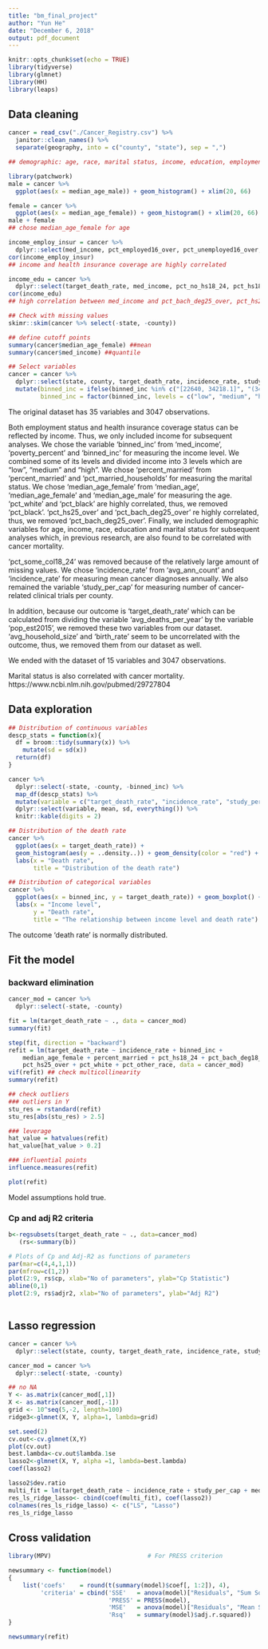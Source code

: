 ```yaml
---
title: "bm_final_project"
author: "Yun He"
date: "December 6, 2018"
output: pdf_document
---
```


```r
knitr::opts_chunk$set(echo = TRUE)
library(tidyverse)
library(glmnet)
library(HH)
library(leaps)
```

## Data cleaning 

```r
cancer = read_csv("./Cancer_Registry.csv") %>% 
  janitor::clean_names() %>% 
  separate(geography, into = c("county", "state"), sep = ",")

## demographic: age, race, marital status, income, education, employment and health insurance coverage

library(patchwork)
male = cancer %>% 
  ggplot(aes(x = median_age_male)) + geom_histogram() + xlim(20, 66)

female = cancer %>% 
  ggplot(aes(x = median_age_female)) + geom_histogram() + xlim(20, 66)
male + female
## chose median_age_female for age

income_employ_insur = cancer %>% 
  dplyr::select(med_income, pct_employed16_over, pct_unemployed16_over, pct_private_coverage, pct_private_coverage_alone, pct_emp_priv_coverage, pct_public_coverage, pct_public_coverage_alone)
cor(income_employ_insur)
## income and health insurance coverage are highly correlated

income_edu = cancer %>% 
  dplyr::select(target_death_rate, med_income, pct_no_hs18_24, pct_hs18_24, pct_bach_deg18_24, pct_hs25_over, pct_bach_deg25_over)
cor(income_edu) 
## high correlation between med_income and pct_bach_deg25_over, pct_hs25_over and pct_bach_deg25_over, so choose pct_hs25_over

## Check with missing values
skimr::skim(cancer %>% select(-state, -county))

## define cutoff points
summary(cancer$median_age_female) ##mean
summary(cancer$med_income) ##quantile

## Select variables
cancer = cancer %>% 
  dplyr::select(state, county, target_death_rate, incidence_rate, study_per_cap, binned_inc, median_age_female, percent_married, pct_no_hs18_24, pct_hs18_24, pct_bach_deg18_24, pct_hs25_over, pct_white, pct_asian, pct_other_race) %>% 
  mutate(binned_inc = ifelse(binned_inc %in% c("[22640, 34218.1]", "(34218.1, 37413.8]", "(37413.8, 40362.7]"), "low", ifelse(binned_inc %in% c("(54545.6, 61494.5]", "(61494.5, 125635]"), "high", "medium")),
         binned_inc = factor(binned_inc, levels = c("low", "medium", "high")))
```

The original dataset has 35 variables and 3047 observations. 

Both employment status and health insurance coverage status can be reflected by income. Thus, we only included income for subsequent analyses. We chose the variable 'binned_inc' from 'med_income', 'poverty_percent' and 'binned_inc' for measuring the income level. We combined some of its levels and divided income into 3 levels which are "low", "medium" and "high". We chose 'percent_married' from 'percent_married' and 'pct_married_households' for measuring the marital status. We chose 'median_age_female' from 'median_age', 'median_age_female' and 'median_age_male' for measuring the age. 'pct_white' and 'pct_black' are highly correlated, thus, we removed 'pct_black'. 'pct_hs25_over' and 'pct_bach_deg25_over' re highly correlated, thus, we removed 'pct_bach_deg25_over'. Finally, we included demographic variables for age, income, race, education and marital status for subsequent analyses which, in previous research, are also found to be correlated with cancer mortality.

'pct_some_col18_24' was removed because of the relatively large amount of missing values. 
We chose 'incidence_rate' from 'avg_ann_count' and 'incidence_rate' for measuring mean cancer diagnoses annually. We also remained the variable 'study_per_cap' for measuring number of cancer-related clinical trials per county. 

In addition, because our outcome is 'target_death_rate' which can be calculated from dividing the variable 'avg_deaths_per_year' by the variable 'pop_est2015', we removed these two variables from our dataset. 'avg_household_size' and 'birth_rate' seem to be uncorrelated with the outcome, thus, we removed them from our dataset as well. 

We ended with the dataset of 15 variables and 3047 observations. 

Marital status is also correlated with cancer mortality. 
https://www.ncbi.nlm.nih.gov/pubmed/29727804

## Data exploration

```r
## Distribution of continuous variables
descp_stats = function(x){
  df = broom::tidy(summary(x)) %>% 
    mutate(sd = sd(x))
  return(df)
}

cancer %>% 
  dplyr::select(-state, -county, -binned_inc) %>% 
  map_df(descp_stats) %>%
  mutate(variable = c("target_death_rate", "incidence_rate", "study_per_cap", "median_age_female", "percent_married", "pct_no_hs18_24", "pct_hs18_24", "pct_bach_deg18_24", "pct_hs25_over", "pct_white", "pct_asian", "pct_other_race")) %>% 
  dplyr::select(variable, mean, sd, everything()) %>%
  knitr::kable(digits = 2)

## Distribution of the death rate
cancer %>%
  ggplot(aes(x = target_death_rate)) + 
  geom_histogram(aes(y = ..density..)) + geom_density(color = "red") +
  labs(x = "Death rate",
       title = "Distribution of the death rate")

## Distribution of categorical variables
cancer %>% 
  ggplot(aes(x = binned_inc, y = target_death_rate)) + geom_boxplot() +
  labs(x = "Income level", 
       y = "Death rate",
       title = "The relationship between income level and death rate")
```

The outcome 'death rate' is normally distributed.

## Fit the model

### backward elimination

```r
cancer_mod = cancer %>% 
  dplyr::select(-state, -county)

fit = lm(target_death_rate ~ ., data = cancer_mod)
summary(fit)

step(fit, direction = "backward")
refit = lm(target_death_rate ~ incidence_rate + binned_inc + 
    median_age_female + percent_married + pct_hs18_24 + pct_bach_deg18_24 + 
    pct_hs25_over + pct_white + pct_other_race, data = cancer_mod)
vif(refit) ## check multicollinearity
summary(refit)

## check outliers
### outliers in Y
stu_res = rstandard(refit)
stu_res[abs(stu_res) > 2.5]

### leverage
hat_value = hatvalues(refit)
hat_value[hat_value > 0.2]

### influential points
influence.measures(refit)

plot(refit)

```

Model assumptions hold true.

### Cp and adj R2 criteria

```r
b<-regsubsets(target_death_rate ~ ., data=cancer_mod)
   (rs<-summary(b))

# Plots of Cp and Adj-R2 as functions of parameters
par(mar=c(4,4,1,1))
par(mfrow=c(1,2))
plot(2:9, rs$cp, xlab="No of parameters", ylab="Cp Statistic")
abline(0,1)
plot(2:9, rs$adjr2, xlab="No of parameters", ylab="Adj R2")



```




## Lasso regression

```r
cancer = cancer %>% 
  dplyr::select(state, county, target_death_rate, incidence_rate, study_per_cap, med_income, median_age_female, percent_married, pct_no_hs18_24, pct_hs18_24, pct_bach_deg18_24, pct_hs25_over, pct_white, pct_asian, pct_other_race)

cancer_mod = cancer %>% 
  dplyr::select(-state, -county)

## no NA
Y <- as.matrix(cancer_mod[,1])
X <- as.matrix(cancer_mod[,-1])
grid <- 10^seq(5,-2, length=100)
ridge3<-glmnet(X, Y, alpha=1, lambda=grid)

set.seed(2)
cv.out<-cv.glmnet(X,Y)
plot(cv.out)
best.lambda<-cv.out$lambda.1se
lasso2<-glmnet(X, Y, alpha =1, lambda=best.lambda)
coef(lasso2)

lasso2$dev.ratio
multi_fit = lm(target_death_rate ~ incidence_rate + study_per_cap + med_income + median_age_female + percent_married + pct_no_hs18_24 + pct_hs18_24 + pct_bach_deg18_24 + pct_hs25_over + pct_white + pct_asian + pct_other_race, data = cancer_mod)
res_ls_ridge_lasso<- cbind(coef(multi_fit), coef(lasso2))
colnames(res_ls_ridge_lasso) <- c("LS", "Lasso")
res_ls_ridge_lasso
```

## Cross validation

```r
library(MPV)                           # For PRESS criterion

newsummary <- function(model)
{
    list('coefs'    = round(t(summary(model)$coef[, 1:2]), 4),
         'criteria' = cbind('SSE'   = anova(model)["Residuals", "Sum Sq"],
                            'PRESS' = PRESS(model),
                            'MSE'   = anova(model)["Residuals", "Mean Sq"],
                            'Rsq'   = summary(model)$adj.r.squared))
}

newsummary(refit)

```

